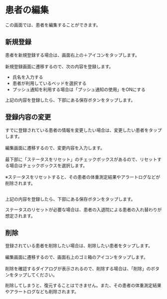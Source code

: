 # 患者の編集

この画面では、患者を編集することができます。

## 新規登録

患者を新規登録する場合は、画面右上の＋アイコンをタップします。<br></br>
新規登録画面に遷移するので、次の内容を登録します。

- 氏名を入力する
- 患者が利用しているベッドを選択する
- プッシュ通知を利用する場合は「プッシュ通知の使用」をONにする

上記の内容を登録したら、下部にある保存ボタンをタップします。

## 登録内容の変更

すでに登録されている患者の情報を変更したい場合は、変更したい患者をタップします。<br></br>
編集画面に遷移するので、変更内容を入力します。<br></br>
最下部に「ステータスをリセット」のチェックボックスがあるので、リセットする場合はチェックボックスを選択します。<br></br>
※ステータスをリセットすると、その患者の体重測定結果やアラートログなどが削除されます。<br></br>

上記の内容を登録したら、下部にある保存ボタンをタップします。

<Info>ステータスのリセットが必要な場合は、患者の入退院による患者の入れ替わりが想定されます。</Info>

## 削除

登録されている患者を削除したい場合は、削除したい患者をタップします。<br></br>
編集画面に遷移するので、画面右上のゴミ箱のアイコンをタップします。<br></br>
削除を確認するダイアログが表示されるので、削除する場合は、「削除」のボタンをタップしてください。

<Error>削除してしまうと、復元することはできません。また、その患者の体重測定結果やアラートログなども削除されます。</Error>
